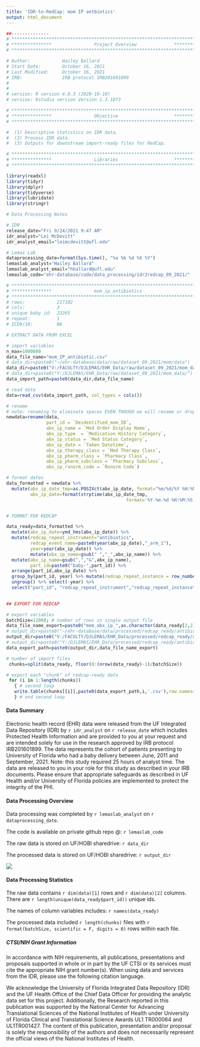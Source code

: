 ```yaml
---
title: 'IDR-to-RedCap: mom IP antbiotics'
output: html_document
---
```



```r
##-------------- 
# **************************************************************************** #
# ***************                Project Overview              *************** #
# **************************************************************************** #

# Author:            Hailey Ballard
# Start Date:        October 16, 2021 
# Last Modified:     October 16, 2021 
# IRB:               IRB protocol IRB201601899  
#                    
#
# version: R version 4.0.3 (2020-10-10)
# version: Rstudio version Version 1.3.1073 

# **************************************************************************** #
# ***************                Objective                     *************** #
# **************************************************************************** #

#  (1) Descriptive statistics on IDR data. 
#  (2) Process IDR data. 
#  (3) Outputs for downstream import-ready files for RedCap. 


```

```r

# **************************************************************************** #
# ***************                Libraries                     *************** #
# **************************************************************************** #

library(readxl)
library(tidyr)
library(dplyr)
library(tidyverse)
library(lubridate)
library(stringr)

```

```r
# Data Processing Notes

# IDR
release_date="Fri 9/24/2021 9:47 AM"
idr_analyst="Lei McDevitt"
idr_analyst_email="leimcdevitt@ufl.edu"

# Lemas Lab
dataprocessing_date=format(Sys.time(), "%a %b %d %X %Y")
lemaslab_analyst="Hailey Ballard"
lemaslab_analyst_email="hballard@ufl.edu"
lemaslab_code="ehr-database/code/data_processing/idr2redcap_09_2021/"

```

```r

# **************************************************************************** #
# ***************                mom_ip_antibiotics                                          
# **************************************************************************** #
# rows:            217102      
# cols:            3 
# unique baby id:  23265
# repeat:          1
# ICD9/10:         NA

# EXTRACT DATA FROM EXCEL

# import variables
n_max=1000000
data_file_name="mom_IP_antibiotic.csv"
# data_dir=paste0("~/ehr-database/data/raw/dataset_09_2021/mom/data")
data_dir=paste0("V:/FACULTY/DJLEMAS/EHR_Data/raw/dataset_09_2021/mom_data/")
# data_dir=paste0("Y:/DJLEMAS/EHR_Data/raw/dataset_09_2021/mom_data/")
data_import_path=paste0(data_dir,data_file_name)

# read data
data=read_csv(data_import_path, col_types = cols()) 

# rename
# note: renaming to eliminate spaces EVEN THOUGH we will rename or drop later.
newdata=rename(data, 
               part_id = `Deidentified_mom_ID`, 
               abx_ip_name = `Med Order Display Name`,
               abx_ip_type  = `Medication History Category`,
               abx_ip_status = `Med Status Category`,
               abx_ip_date = `Taken Datetime`,
               abx_ip_therapy_class = `Med Therapy Class`,
               abx_ip_pharm_class = `Pharmacy Class`,
               abx_ip_pharm_subclass = `Pharmacy Subclass`,
               abx_ip_rxnorm_code = `Rxnorm Code`)

# format dates
data_formatted = newdata %>%
  mutate(abx_ip_date_tmp=as.POSIXct(abx_ip_date, format="%m/%d/%Y %H:%M"),
         abx_ip_date=format(strptime(abx_ip_date_tmp, 
                                             format='%Y-%m-%d %H:%M:%S'), '%Y-%m-%d %I:%M:%S %p')) %>%  select(-abx_ip_date_tmp)


# FORMAT FOR REDCAP

data_ready=data_formatted %>%
  mutate(abx_ip_date=ymd_hms(abx_ip_date)) %>%
  mutate(redcap_repeat_instrument="antibiotics",
         redcap_event_name=paste0(year(abx_ip_date),"_arm_1"),
         year=year(abx_ip_date)) %>%
         mutate(abx_ip_name=gsub(" ","_",abx_ip_name)) %>%
  mutate(abx_ip_name=gsub(",","&",abx_ip_name),
         part_id=paste0("baby-",part_id)) %>%
  arrange(part_id,abx_ip_date) %>%
  group_by(part_id, year) %>% mutate(redcap_repeat_instance = row_number()) %>%
  ungroup() %>% select(-year) %>%
  select("part_id", "redcap_repeat_instrument","redcap_repeat_instance","redcap_event_name",everything())
  

## EXPORT FOR REDCAP

# export variables
batchSize=12000; # number of rows in single output file
data_file_name_export=paste0("mom_abx_ip_",as.character(data_ready[2,2]))
# output_dir=paste0("~/ehr-database/data/processed/redcap_ready/antibiotics/")
output_dir=paste0("V:/FACULTY/DJLEMAS/EHR_Data/processed/redcap_ready/antibiotics/")
# output_dir=paste0("Y:/DJLEMAS/EHR_Data/processed/redcap_ready/antibiotics/")
data_export_path=paste0(output_dir,data_file_name_export)

# number of import files
 chunks=split(data_ready, floor(0:(nrow(data_ready)-1)/batchSize))

# export each "chunk" of redcap-ready data
 for (i in 1:length(chunks))
   { # second loop
   write.table(chunks[[i]],paste0(data_export_path,i,'.csv'),row.names=F,na = "", sep=",")
   } # end second loop        

```

#### __Data Summary__
Electronic health record (EHR) data were released from the UF Integrated Data Repository (IDR) by `r idr_analyst` on `r release_date` which includes Protected Health Information and are provided to you at your request and are intended solely for use in the research approved by IRB protocol IRB201601899. The data represents the cohort of patients presenting to University of Florida who had a baby delivery between June, 2011 and September, 2021. Note: this study required 25 hours of analyst time. The data are released to you in your role for this study as described in your IRB documents. Please ensure that appropriate safeguards as described in UF Health and/or University of Florida policies are implemented to protect the integrity of the PHI.

#### __Data Processing Overview__
Data processing was completed by `r lemaslab_analyst` on `r dataprocessing_date`. 

The code is available on private github repo @: `r lemaslab_code`

The raw data is stored on UF/HOBI sharedrive: `r data_dir`

The processed data is stored on UF/HOBI sharedrive: `r output_dir`

![](data_processing_workflow.png)

#### __Data Processing Statistics__

The raw data contains `r dim(data)[1]` rows and `r dim(data)[2]` columns. There are `r length(unique(data_ready$part_id))` unique ids. 

The names of column variables includes: `r names(data_ready)`

The processed data included `r length(chunks)` files with `r format(batchSize, scientific = F, digits = 0)` rows within each file.

##### __CTSI/NIH Grant Information__

In accordance with NIH requirements, all publications, presentations and proposals supported in whole or in part by the UF CTSI or its services must cite the appropriate NIH grant number(s). When using data and services from the IDR, please use the following citation language.

We acknowledge the University of Florida Integrated Data Repository (IDR) and the UF Health Office of the Chief Data Officer for providing the analytic data set for this project. Additionally, the Research reported in this publication was supported by the National Center for Advancing Translational Sciences of the National Institutes of Health under University of Florida Clinical and Translational Science Awards UL1 TR000064 and UL1TR001427. The content of this publication, presentation and/or proposal is solely the responsibility of the authors and does not necessarily represent the official views of the National Institutes of Health.